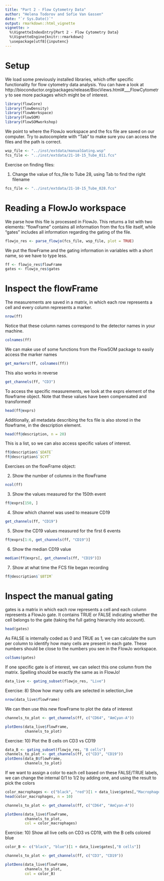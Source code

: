 ```yaml
---
title: "Part 2 - Flow Cytometry Data"
author: "Helena Todorov and Sofie Van Gassen"
date: "`r Sys.Date()`"
output: rmarkdown::html_vignette
vignette: >
  %\VignetteIndexEntry{Part 2 - Flow Cytometry Data}
  %\VignetteEngine{knitr::rmarkdown}
  \usepackage[utf8]{inputenc}
---
```


# Setup

We load some previously installed libraries, which offer specific
functionality for flow cytometry data analysis. You can have a look at
http://bioconductor.org/packages/release/BiocViews.html#___FlowCytometry
to see more packages which might be of interest.

```r
library(flowCore)
library(flowDensity)
library(flowWorkspace)
library(FlowSOM)
library(FlowSOMworkshop)
```

We point to where the FlowJo workspace and the fcs file are saved on our 
computer. Try to autocomplete with "Tab" to make sure you can access the files 
and the path is correct.

```r
wsp_file <- "../inst/extdata/manualGating.wsp"
fcs_file <- "../inst/extdata/21-10-15_Tube_011.fcs"
```

Exercise on finding files:

1) Change the value of fcs_file to Tube 28, using Tab to find the right filename
```r
fcs_file <- "../inst/extdata/21-10-15_Tube_028.fcs"
```

# Reading a FlowJo workspace

We parse how this file is processed in FlowJo. This returns a list with two
elements: "flowFrame" contains all information from the fcs file itself,
while "gates" includes all information regarding the gating of the file.

```r
flowjo_res <- parse_flowjo(fcs_file, wsp_file, plot = TRUE)
```

We put the flowFrame and the gating information in variables with a short name,
so we have to type less.

```r
ff <- flowjo_res$flowFrame
gates <- flowjo_res$gates
```

# Inspect the flowFrame

The measurements are saved in a matrix, in which each row represents a cell
and every column represents a marker. 

```r
nrow(ff)
```

Notice that these column names correspond to the detector names in your
machine.

```r
colnames(ff)
```

We can make use of some functions from the FlowSOM package to easily access the
marker names

```r
get_markers(ff, colnames(ff))
```

This also works in reverse
```r
get_channels(ff, "CD3")
```

To access the specific measurements, we look at the exprs element of the 
flowframe object. Note that these values have been compensated and transformed!

```r
head(ff@exprs)
```

Additionally, all metadata describing the fcs file is also stored in the 
flowframe, in the description element.

```r
head(ff@description, n = 20)
```

This is a list, so we can also access specific values of interest.

```r
ff@description$`$DATE`
ff@description$`$CYT`
```

Exercises on the flowFrame object:

2) Show the number of columns in the flowFrame
```r
ncol(ff)
```

3) Show the values measured for the 150th event
```r
ff@exprs[150, ]
```

4) Show which channel was used to measure CD19
```r
get_channels(ff, "CD19")
```

5) Show the CD19 values measured for the first 6 events
```r
ff@exprs[1:6, get_channels(ff, "CD19")]
```

6) Show the median CD19 value
```r
median(ff@exprs[, get_channels(ff, "CD19")])
```

7) Show at what time the FCS file began recording
```r
ff@description$`$BTIM`
```

# Inspect the manual gating 

gates is a matrix in which each row represents a cell and each column represents
a FlowJo gate. It contains TRUE or FALSE indicating whether the cell belongs to
the gate (taking the full gating hierarchy into account).

```r
head(gates)
```

As FALSE is internally coded as 0 and TRUE as 1, we can calculate the sum per
column to identify how many cells are present in each gate. These numbers
should be close to the numbers you see in the FlowJo workspace.

```r
colSums(gates)
```

If one specific gate is of interest, we can select this one column from the 
matrix. Spelling should be exactly the same as in FlowJo!

```r
data_live <- gating_subset(flowjo_res, "Live")
```

Exercise:
8) Show how many cells are selected in selection_live
```r
nrow(data_live$flowFrame)
```


We can then use this new flowFrame to plot the data of interest
```r
channels_to_plot <- get_channels(ff, c("CD64", "AmCyan-A"))

plotDens(data_live$flowFrame, 
         channels_to_plot)
```

Exercise:
10) Plot the B cells on CD3 vs CD19
```r
data_B <- gating_subset(flowjo_res, "B cells")
channels_to_plot <- get_channels(ff, c("CD3", "CD19"))
plotDens(data_B$flowFrame, 
         channels_to_plot)
```


If we want to assign a color to each cell based on these FALSE/TRUE labels,
we can change the internal 0/1 to 1/2 by adding one,
and using the result to pick the colors
```r
color_macrophages <- c("black", "red")[1 + data_live$gates[,"Macrophages"]]
head(color_macrophages, n = 10)
```

```r
channels_to_plot <- get_channels(ff, c("CD64", "AmCyan-A"))

plotDens(data_live$flowFrame, 
         channels_to_plot,
         col = color_macrophages)
```

Exercise:
10) Show all live cells on CD3 vs CD19, with the B cells colored blue
```r
color_B <- c("black", "blue")[1 + data_live$gates[,"B cells"]]

channels_to_plot <- get_channels(ff, c("CD3", "CD19"))

plotDens(data_live$flowFrame, 
         channels_to_plot,
         col = color_B)
```
